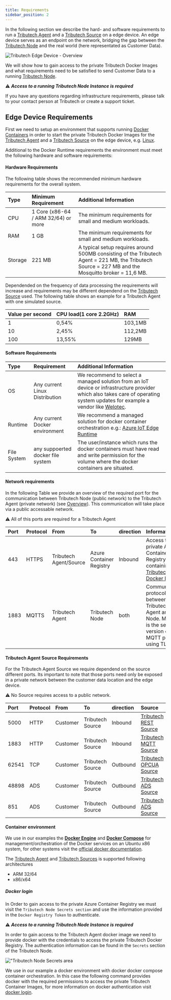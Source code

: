 ```yaml
---
title: Requirements
sidebar_position: 2
---
```



In the following section we describe the hard- and software requirements to run a [Tributech Agent](overview.md) and a [Tributech Source](source_integration.md) on a edge device. An edge device serves as an endpoint on the network, bridging the gap between the [Tributech Node](../tributech_node/overview.md) and the real world (here representated as Customer Data). 

![Tributech Edge Device - Overview](./img/EdgeDeviceOverview.png)


We will show how to gain access to the private Tributech Docker Images and what requirements need to be satisfied to 
send Customer Data to a running [Tributech Node](../tributech_node/overview.md).

:warning: ***Access to a running Tributech Node Instance is required***
 
 If you have any questions regarding infrastructure requirements, please talk to your contact person at Tributech or create a support ticket.

## Edge Device Requirements

First we need to setup an environment that supports running [Docker Containers](https://www.docker.com/resources/what-container/)
in order to start the private Tributech Docker Images for the [Tributech Agent](overview.md) and a [Tributech Source](source_integration.md) on the edge device, e.g. [Linux](https://docs.docker.com/desktop/install/linux-install/).

Additional to the Docker Runtime requirements the environment must meet the following hardware and software requirements:

#### Hardware Requirements
The following table shows the recommended minimum hardware requirements for the overall system.

| Type | Minimum Requirement              | Additional Information |
| :--- | :------------------------------- | :--------------------- |
| CPU  | 1 Core (x86-64 / ARM 32/64) or more | The minimum requirements for small and medium workloads.  |
| RAM  | 1 GB                             | The minimum requirements for small and medium workloads. |
| Storage | 221 MB | A typical setup requires around 500MB consisting of the Tributech Agent = 221 MB, the Tributech Source = 227 MB and the Mosquitto broker = 11,6 MB. |

Dependended on the frequency of data processing the requirements will increase and requirements may be different dependend on the [Tributech Source](source_integration.md) used. The following table shows an example for a Tributech Agent with one simulated source.

|Value per second|CPU load(1 core 2.2GHz)|RAM|
| :------------- | :-------------------- |:- |
| 1              | 0,54%                 | 103,1MB|
| 10             | 2,45%                 | 112,2MB|
| 100            | 13,55%                | 129MB|

#### Software Requirements

| Type    | Requirement  | Additional Information |
| :------ | :----------- | :--------------------- |
| OS | Any current Linux Distribution | We recommend to select a managed solution from an IoT device or infrastructure provider which also takes care of operating system updates for example a vendor like [Welotec](https://www.welotec.com/). |
| Runtime | Any current Docker environment | We recommend a managed solution for docker container orchestration e.g.: [Azure IoT Edge Runtime](https://azure.microsoft.com/de-de/products/iot-edge) |
| File System | any suppoerted docker file system  | The user/instance which runs the docker containers must have read and write permission for the volume where the docker containers are situated.  |

#### Network requirements
In the following Table we provide an overview of the required port for the communication between 
Tributech Node (public network) to the Tributech Agent (private network) (see [Overview](../introduction.md)).
This communication will take place via a public accessable network.

:warning: All of this ports are required for a Tributech Agent

|Port|Protocol|From|To|direction|Information|
| :------ | :----------- | :----------- |  :----------- |:----------- | :--------------------- |
|443|HTTPS|Tributech Agent/Source| Azure Container Registry | Inbound | Access to the private Azure Container Registry containing [Tributech Docker Images](agent_integration.mdx)|
|1883|MQTTS|Tributech Agent|Tributech Node|both|Communication protocol used between Tributech Agent and Node. MQTTS is the secure version of the MQTT protocol using TLS.|

#### Tributech Agent Source Requirements
For the Tributech Agent Source we require dependend on the source different ports. Its important to note
that those ports need only be exposed in a private network between the customer data location and the edge device.


:warning: No Source requires access to a public network.


|Port|Protocol|From|To|direction|Source|
| :------ | :----------- | :----------- |  :----------- |:----------- | :--------------------- |
|5000|HTTP|Customer|Tributech Source|Inbound|[Tributech REST Source](./sources/rest_source.mdx)|
|1883|HTTP|Customer|Tributech Source|Inbound|[Tributech MQTT Source](./sources/mqtt_source.mdx)|
|62541|TCP|Customer|Tributech Source|Outbound|[Tributech OPCUA Source](./sources/opcua_source.mdx)|
|48898|ADS|Customer|Tributech Source|Outbound|[Tributech ADS Source](./sources/ads_source.mdx)|
|851|ADS|Customer|Tributech Source|Outbound|[Tributech ADS Source](./sources/ads_source.mdx)|

#### Container environment
We use in our examples the [**Docker Engine**](https://docs.docker.com/engine/) and [**Docker Compose**](https://docs.docker.com/compose/) for management/orchestration of the Docker services on an Ubuntu x86 system, for other systems visit the [official docker documentation](https://docs.docker.com/engine/install). 

The [Tributech Agent](overview.md) and [Tributech Sources](source_integration.md) is supported following architectures
- ARM 32/64
- x86/x64

##### Docker login

In Order to gain access to the private Azure Container Registry we must visit the `Tributech Node Secrets section`
and use the information provided in the `Docker Registry Token` to authenticate.


:warning: ***Access to a running Tributech Node Instance is required***


In order to gain access to the Tributech Agent docker image we need to provide docker with the credentials to access the private Tributech Docker Registry. The authentication information can be found in the `Secrets` section of the Tributech Node.

![**"Tributech Node Secrets area**](./img/secrets-docker-registry.png)

We use in our example a docker environment with docker docker compose container orchestration.
In this case the following command provides docker with the required permissions to access the private Tributech Container Images,
for more information on docker authentication visit [docker login](https://docs.docker.com/engine/reference/commandline/login/).